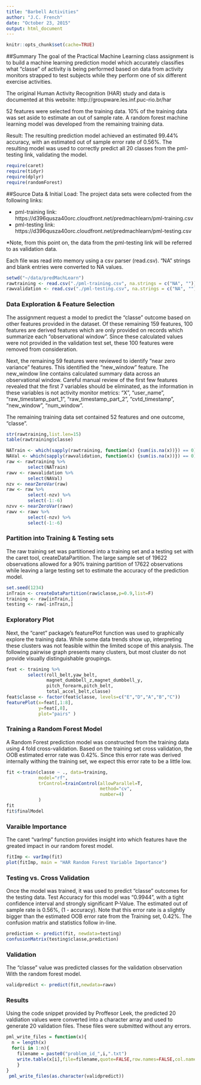 ```yaml
---
title: "Barbell Activities"
author: "J.C. French"
date: "October 23, 2015"
output: html_document
---
```

```r
knitr::opts_chunk$set(cache=TRUE)
```
##Summary
The goal of the Practical Machine Learning class assignment is to build a machine learning prediction model which accurately classifies what "classe" of activity is being performed based on data from activity monitors strapped to test subjects while they perform one of six different exercise activities.

The original Human Activity Recognition (HAR)  study and data is documented at this website: http://groupware.les.inf.puc-rio.br/har

52 features were selected from the training data. 10% of the training data was set aside to estimate an out of sample rate. A random forest machine learning model was developed from the remaining training data.

Result: The resulting prediction model achieved an estimated 99.44% accuracy, with an estimated out of sample error rate of 0.56%. The resulting model was used to correctly predict all 20 classes from the pml-testing link, validating the model.

```r
require(caret)
require(tidyr)
require(dplyr)
require(randomForest)
```
##Source Data & Initial Load:
The project data sets were collected from the following links:

- pml-training link: https://d396qusza40orc.cloudfront.net/predmachlearn/pml-training.csv
- pml-testing link: https://d396qusza40orc.cloudfront.net/predmachlearn/pml-testing.csv

*Note, from this point on, the data from the pml-testing link will be referred to as validation data.

Each file was read into memory using a csv parser (read.csv). "NA" strings and blank entries were converted to NA values.
```r
setwd("~/data/predMachLearn")
rawtraining <- read.csv("./pml-training.csv", na.strings = c("NA", ""))
rawvalidation <- read.csv("./pml-testing.csv", na.strings = c("NA", ""))

```

### Data Exploration & Feature Selection
The assignment request a model to predict the "classe" outcome based on other features provided in the dataset. Of these remaining 159 features, 100 features are derived features which are only provided on records which summarize each "observational window". Since these calculated values were not provided in the validation test set, these 100 features were removed from consideration.

Next, the remaining 59 features were reviewed to identify "near zero variance" features. This identified the "new_window" feature. The new_window line contains calculated summary data across an observational window. Careful manual review of the first few features revealed that the first 7 variables should be eliminated, as the information in these variables is not activity monitor metrics: "X", "user_name", "raw_timestamp_part_1", "raw_timestamp_part_2", "cvtd_timestamp", "new_window", "num_window". 

The remaining training data set contained 52 features and one outcome, "classe".
```r
str(rawtraining,list.len=15)
table(rawtraining$classe)
```

```r
NATrain <- which(sapply(rawtraining, function(x) {sum(is.na(x))}) == 0)
NAVal <- which(sapply(rawvalidation, function(x) {sum(is.na(x))}) == 0)
raw <- rawtraining %>% 
        select(NATrain) 
rawv <- rawvalidation %>%
        select(NAVal)
nzv <- nearZeroVar(raw)
raw <- raw %>% 
        select(-nzv) %>%
        select(-1:-6)
nzvv <- nearZeroVar(rawv)
rawv <- rawv %>%
        select(-nzv) %>%
        select(-1:-6)
```

### Partition into Training & Testing sets
The raw training set was partitioned into a training set and a testing set with the caret tool, createDataPartition. The large sample set of 19622 observations allowed for a 90% training partition of 17622 observations while leaving a large  testing set to estimate the accuracy of the prediction model.
```r
set.seed(1234)
inTrain <- createDataPartition(raw$classe,p=0.9,list=F)
training <- raw[inTrain,]
testing <- raw[-inTrain,]
```

### Exploratory Plot
Next, the "caret" package's featurePlot function was used to graphically explore the training data. While some data trends show up, interpreting these clusters was not feasible within the limited scope of this analysis. The following pairwise graph presents many clusters, but most cluster do not provide visually distinguishable groupings.

```r
feat <- training %>% 
        select(roll_belt,yaw_belt,
               magnet_dumbbell_z,magnet_dumbbell_y,
               pitch_forearm,pitch_belt,
               total_accel_belt,classe) 
feat$classe <- factor(feat$classe, levels=c("E","D","A","B","C"))
featurePlot(x=feat[,1:8],
            y=feat[,8],
            plot="pairs" )
```

### Training a Random Forest Model 
A Random Forest prediction model was constructed from the training data using 4 fold cross-validation. Based on the training set cross validation, the OOB estimated error rate was 0.42%. Since this error rate was derived internally withing the training set, we expect this error rate to be a little low.
```r
fit <-train(classe ~ ., data=training, 
            model="rf",
            trControl=trainControl(allowParallel=T, 
                                   method="cv", 
                                   number=4)
            )
fit
fit$finalModel
```

### Varaible Importance
The caret "varImp" function provides insight into which features have the greated impact in our random forest model. 
```r
fitImp <- varImp(fit)
plot(fitImp, main = "HAR Random Forest Variable Importance")
```

### Testing vs. Cross Validation
Once the model was trained, it was used to predict "classe" outcomes for the testing data. Test Accuracy for this model was "0.9944", with a tight confidence interval and strongly significant P-Value. The estimated out of sample rate is 0.56%, (1 - accuracy). Note that this error rate is a slightly bigger than the estimated OOB error rate from the Training set, 0.42%. The confusion matrix and statistics follow in-line.
```r
prediction <- predict(fit, newdata=testing)
confusionMatrix(testing$classe,prediction)
```

### Validation
The "classe" value was predicted classes for the validation observation With the random forest model. 
```r
validpredict <- predict(fit,newdata=rawv)
```
### Results
Using the code snippet provided by Proffesor Leek, the predicted 20 valdiation values were converted into a character array and used to generate 20 validation files. These files were submitted without any errors.
```r
pml_write_files = function(x){
  n = length(x)
  for(i in 1:n){
    filename = paste0("problem_id_",i,".txt")
    write.table(x[i],file=filename,quote=FALSE,row.names=FALSE,col.names=FALSE)
    }
}  
 pml_write_files(as.character(validpredict))
```